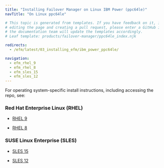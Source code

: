 ```yaml
---
title: "Installing Failover Manager on Linux IBM Power (ppc64le)"
navTitle: "On Linux ppc64le"

# This topic is generated from templates. If you have feedback on it, instead of
# editing the page and creating a pull request, please enter a GitHub issue and
# the documentation team will update the templates accordingly.
# Leaf template: products/failover-manager/ppc64le_index.njk

redirects:
  - /efm/latest/03_installing_efm/ibm_power_ppc64le/

navigation:
  - efm_rhel_9
  - efm_rhel_8
  - efm_sles_15
  - efm_sles_12
---
```


For operating system-specific install instructions, including accessing the repo, see:

### Red Hat Enterprise Linux (RHEL)

- [RHEL 9](efm_rhel_9)

- [RHEL 8](efm_rhel_8)

### SUSE Linux Enterprise (SLES)

- [SLES 15](efm_sles_15)

- [SLES 12](efm_sles_12)
